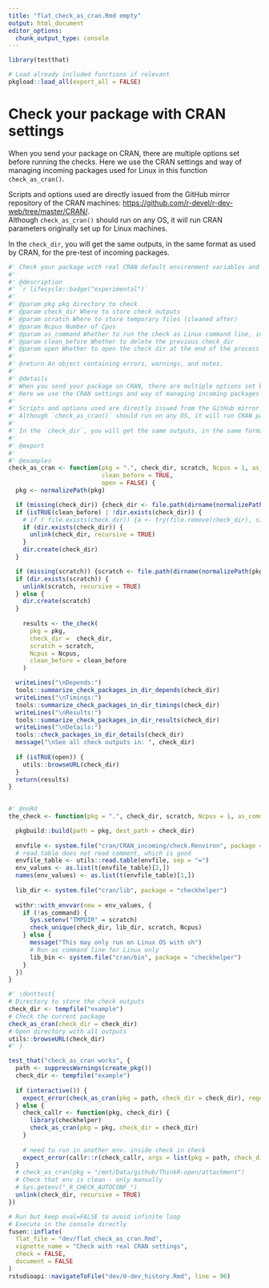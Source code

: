 ```yaml
---
title: "flat_check_as_cran.Rmd empty"
output: html_document
editor_options: 
  chunk_output_type: console
---
```


```r
library(testthat)
```

```r
# Load already included functions if relevant
pkgload::load_all(export_all = FALSE)
```

# Check your package with CRAN settings

When you send your package on CRAN, there are multiple options set before running the checks. 
Here we use the CRAN settings and way of managing incoming packages used for Linux in this function `check_as_cran()`.  

Scripts and options used are directly issued from the GitHub mirror repository of the CRAN machines: <https://github.com/r-devel/r-dev-web/tree/master/CRAN/>.  
Although `check_as_cran()` should run on any OS, it will run CRAN parameters originally set up for Linux machines.  

In the `check_dir`, you will get the same outputs, in the same format as used by CRAN, for the pre-test of incoming packages.



```r
#' Check your package with real CRAN default environment variables and check strategy
#'
#' @description
#' `r lifecycle::badge("experimental")`
#' 
#' @param pkg pkg directory to check
#' @param check_dir Where to store check outputs
#' @param scratch Where to store temporary files (cleaned after)
#' @param Ncpus Number of Cpus
#' @param as_command Whether to run the check as Linux command line, instead of directly in R
#' @param clean_before Whether to delete the previous check_dir
#' @param open Whether to open the check dir at the end of the process
#'
#' @return An object containing errors, warnings, and notes.
#' 
#' @details
#' When you send your package on CRAN, there are multiple options set before running the checks. 
#' Here we use the CRAN settings and way of managing incoming packages used for Linux in this function `check_as_cran()`.  
#' 
#' Scripts and options used are directly issued from the GitHub mirror repository of the CRAN machines: <https://github.com/r-devel/r-dev-web/tree/master/CRAN/>.  
#' Although `check_as_cran()` should run on any OS, it will run CRAN parameters originally set up for Linux machines.  
#' 
#' In the `check_dir`, you will get the same outputs, in the same format as used by CRAN, for the pre-test of incoming packages.
#' 
#' @export
#'
#' @examples
check_as_cran <- function(pkg = ".", check_dir, scratch, Ncpus = 1, as_command = FALSE,
                          clean_before = TRUE,
                          open = FALSE) {
  pkg <- normalizePath(pkg)

  if (missing(check_dir)) {check_dir <- file.path(dirname(normalizePath(pkg)), "checkdir")}
  if (isTRUE(clean_before) | !dir.exists(check_dir)) {
    # if ( file.exists(check_dir)) {a <- try(file.remove(check_dir), silent = TRUE)}
    if (dir.exists(check_dir)) {
      unlink(check_dir, recursive = TRUE)
    }
    dir.create(check_dir)
  }

  if (missing(scratch)) {scratch <- file.path(dirname(normalizePath(pkg)), "scratch")}
  if (dir.exists(scratch)) {
    unlink(scratch, recursive = TRUE)
  } else {
    dir.create(scratch)
  }
  
    results <- the_check(
      pkg = pkg,
      check_dir =  check_dir,
      scratch = scratch,
      Ncpus = Ncpus,
      clean_before = clean_before
    )

  writeLines("\nDepends:")
  tools::summarize_check_packages_in_dir_depends(check_dir)
  writeLines("\nTimings:")
  tools::summarize_check_packages_in_dir_timings(check_dir)
  writeLines("\nResults:")
  tools::summarize_check_packages_in_dir_results(check_dir)
  writeLines("\nDetails:")
  tools::check_packages_in_dir_details(check_dir)
  message("\nSee all check outputs in: ", check_dir)
  
  if (isTRUE(open)) {
    utils::browseURL(check_dir)
  }
  return(results)
}
  

#' @noRd
the_check <- function(pkg = ".", check_dir, scratch, Ncpus = 1, as_command = FALSE, clean_before = TRUE) {

  pkgbuild::build(path = pkg, dest_path = check_dir)
  
  envfile <- system.file("cran/CRAN_incoming/check.Renviron", package = "checkhelper")
  # read.table does not read comment, which is good
  envfile_table <- utils::read.table(envfile, sep = "=")
  env_values <- as.list(t(envfile_table)[2,])
  names(env_values) <- as.list(t(envfile_table)[1,])
  
  lib_dir <- system.file("cran/lib", package = "checkhelper")
  
  withr::with_envvar(new = env_values, {
    if (!as_command) {
      Sys.setenv("TMPDIR" = scratch)
      check_unique(check_dir, lib_dir, scratch, Ncpus)
    } else {
      message("This may only run on Linux OS with sh")
      # Run as command line for Linux only
      lib_bin <- system.file("cran/bin", package = "checkhelper")
    }
  })
}
```

```r
#' \donttest{
# Directory to store the check outputs
check_dir <- tempfile("example")
# Check the current package
check_as_cran(check_dir = check_dir)
# Open directory with all outputs
utils::browseURL(check_dir)
#' }
```

```r
test_that("check_as_cran works", {
  path <- suppressWarnings(create_pkg())
  check_dir <- tempfile("example")
  
  if (interactive()) {
    expect_error(check_as_cran(pkg = path, check_dir = check_dir), regexp = NA)
  } else {
    check_callr <- function(pkg, check_dir) {
      library(checkhelper)
      check_as_cran(pkg = pkg, check_dir = check_dir)
    }
    
    # need to run in another env. inside check in check
    expect_error(callr::r(check_callr, args = list(pkg = path, check_dir = check_dir)), regexp = NA)
  }
  # check_as_cran(pkg = "/mnt/Data/github/ThinkR-open/attachment")
  # Check that env is clean - only manually
  # Sys.getenv("_R_CHECK_AUTOCONF_")
  unlink(check_dir, recursive = TRUE)
})
```


```r
# Run but keep eval=FALSE to avoid infinite loop
# Execute in the console directly
fusen::inflate(
  flat_file = "dev/flat_check_as_cran.Rmd",
  vignette_name = "Check with real CRAN settings",
  check = FALSE,
  document = FALSE
)
rstudioapi::navigateToFile("dev/0-dev_history.Rmd", line = 96)
```

